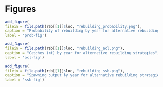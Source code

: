 \clearpage
# Figures

```r
add_figure(
filein = file.path(reb[[1]]$loc, "rebuilding_probability.png"), 
caption = "Probability of rebuilding by year for alternative rebuilding strategies",
label = 'prob-fig')
```

```r
add_figure(
filein = file.path(reb[[1]]$loc, "rebuilding_acl.png"), 
caption = "Catches (mt) by year for alternative rebuilding strategies",
label = 'acl-fig')
```

```r
add_figure(
filein = file.path(reb[[1]]$loc, "rebuilding_ssb.png"), 
caption = "Spawning output by year for alternative rebuilding strategies",
label = 'ssb-fig')
```